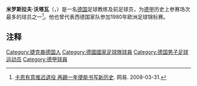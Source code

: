 '''米罗斯拉夫·沃塔瓦'''（{{lang-de|'''Miroslav „Mirko“ Votava '''}}，{{bd|1954年|12月1日|catIdx=Votava, Miroslav}}）是一名[[德国|德国]]足球教练及前足球员，为[[德甲|德甲]]历史上参赛场次最多的球员之一<ref>{{zh}}[http://sports.163.com/08/0331/09/48BR0V5V00051IUS.html 卡恩有意推迟退役 再踢一年便能书写新历史]. 网易. 2008-03-31.</ref>。他也曾代表西德国家队参加1980年欧洲足球锦标赛。

==注释==
{{reflist}}

{{1980年欧洲足球锦标赛西德参赛名单}}

{{DEFAULTSORT: Votava, Miroslav}}
[[Category:捷克裔德国人|Category:捷克裔德国人]]
[[Category:德國國家足球隊球員|Category:德國國家足球隊球員]]
[[Category:德国男子足球运动员|Category:德国男子足球运动员]]
[[Category:德甲球員|Category:德甲球員]]